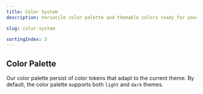 ```yaml
---
title: Color System
description: Versatile color palette and themable colors ready for your next project.

slug: color-system

sortingIndex: 3
---
```



## Color Palette

Our color palette persist of color tokens that adapt to the current theme. 
By default, the color palette supports both
`light` and `dark` themes. 

<div className="grid grid-cols-2 gap-4 items-start justify-center md:grid-cols-8 md:gap-6">
    <ColorPreview className="bg-background border" name="Background" />
    <ColorPreview className="bg-primary" name="Primary" />
    <ColorPreview className="bg-secondary" name="Secondary" />
    <ColorPreview className="bg-destructive" name="Destructive" />
    <ColorPreview className="bg-subtle" name="Subtle" />
    <ColorPreview className="bg-card border" name="Card" />
    <ColorPreview className="bg-border" name="Border" />
    <ColorPreview className="bg-ring" name="Ring" />
</div>